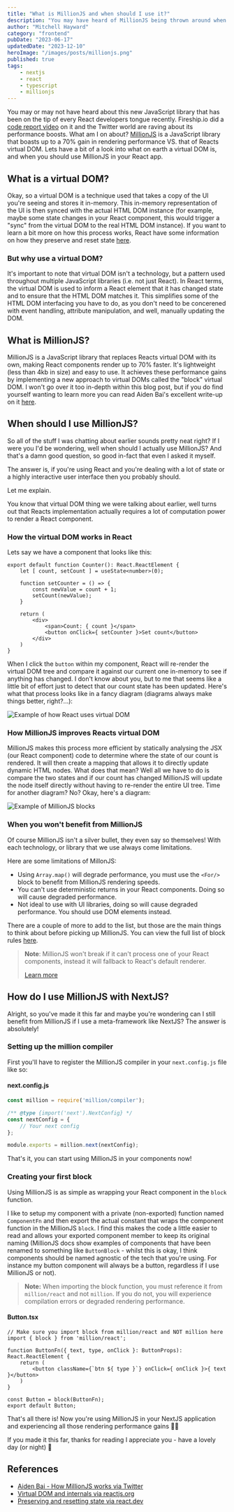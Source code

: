 ```yaml
---
title: "What is MillionJS and when should I use it?"
description: "You may have heard of MillionJS being thrown around when talking about React. Lets talk about what MillionJS is, how it works, and how to implement it within a NextJS application."
author: "Mitchell Hayward"
category: "frontend"
pubDate: "2023-06-17"
updatedDate: "2023-12-10"
heroImage: "/images/posts/millionjs.png"
published: true
tags:
    - nextjs
    - react
    - typescript
    - millionjs
---
```


You may or may not have heard about this new JavaScript library that has been on the tip of every React developers tongue recently. Fireship.io did a [code report video](https://www.youtube.com/watch?v=VkezQMb1DHw) on it and the Twitter world are raving about its performance boosts. What am I on about? [MillionJS](https://million.dev/) is a JavaScript library that boasts up to a 70% gain in rendering performance VS. that of Reacts virtual DOM. Lets have a bit of a look into what on earth a virtual DOM is, and when you should use MillionJS in your React app.

## What is a virtual DOM?

Okay, so a virtual DOM is a technique used that takes a copy of the UI you're seeing and stores it in-memory. This in-memory representation of the UI is then synced with the actual HTML DOM instance (for example, maybe some state changes in your React component, this would trigger a "sync" from the virtual DOM to the real HTML DOM instance). If you want to learn a bit more on how this process works, React have some information on how they preserve and reset state [here](https://react.dev/learn/preserving-and-resetting-state).

### But why use a virtual DOM?

It's important to note that virtual DOM isn't a technology, but a pattern used throughout multiple JavaScript libraries (i.e. not just React). In React terms, the virtual DOM is used to inform a React element that it has changed state and to ensure that the HTML DOM matches it. This simplifies some of the HTML DOM interfacing you have to do, as you don't need to be concerened with event handling, attribute manipulation, and well, manually updating the DOM.

## What is MillionJS?

MillionJS is a JavaScript library that replaces Reacts virtual DOM with its own, making React components render up to 70% faster. It's lightweight (less than 4kb in size) and easy to use. It achieves these performance gains by implementing a new approach to virtual DOMs called the "block" virtual DOM. I won't go over it too in-depth within this blog post, but if you do find yourself wanting to learn more you can read Aiden Bai's excellent write-up on it [here](https://million.dev/blog/virtual-dom).

## When should I use MillionJS?

So all of the stuff I was chatting about earlier sounds pretty neat right? If I were you I'd be wondering, well when should I actually use MillionJS? And that's a damn good question, so good in-fact that even I asked it myself.

The answer is, if you're using React and you're dealing with a lot of state or a highly interactive user interface then you probably should.

Let me explain.

You know that virtual DOM thing we were talking about earlier, well turns out that Reacts implementation actually requires a lot of computation power to render a React component. 

### How the virtual DOM works in React

Lets say we have a component that looks like this:

```tsx
export default function Counter(): React.ReactElement {
    let [ count, setCount ] = useState<number>(0);

    function setCounter = () => {
        const newValue = count + 1;
        setCount(newValue);
    }

    return (
        <div>
            <span>Count: { count }</span>
            <button onClick={ setCounter }>Set count</button>
        </div>
    )
}
```

When I click the `button` within my component, React will re-render the virtual DOM tree and compare it against our current one in-memory to see if anything has changed. I don't know about you, but to me that seems like a little bit of effort just to detect that our count state has been updated. Here's what that process looks like in a fancy diagram (diagrams always make things better, right?...):

![Example of how React uses virtual DOM](/images/posts/react-virtual-dom.png)

### How MillionJS improves Reacts virtual DOM

MillionJS makes this process more efficient by statically analysing the JSX (our React component) code to determine where the state of our count is rendered. It will then create a mapping that allows it to directly update dynamic HTML nodes. What does that mean? Well all we have to do is compare the two states and if our count has changed MillionJS will update the node itself directly without having to re-render the entire UI tree. Time for another diagram? No? Okay, here's a diagram:

![Example of MillionJS blocks](/images/posts/millionjs-virtual-dom.png)

### When you won't benefit from MillionJS

Of course MillionJS isn't a silver bullet, they even say so themselves! With each technology, or library that we use always come limitations. 

Here are some limitations of MillonJS:

- Using `Array.map()` will degrade performance, you must use the `<For/>` block to benefit from MillionJS rendering speeds.
- You can't use deterministic returns in your React components. Doing so will cause degraded performance.
- Not ideal to use with UI libraries, doing so will cause degraded performance. You should use DOM elements instead.

There are a couple of more to add to the list, but those are the main things to think about before picking up MillionJS. You can view the full list of block rules [here](https://million.dev/docs/rules).

> **Note**: MillionJS won't break if it can't process one of your React components, instead it will fallback to React's default renderer.
>
> [Learn more](https://million.dev/docs/rules#breaking-rules-of-blocks)

## How do I use MillionJS with NextJS?

Alright, so you've made it this far and maybe you're wondering can I still benefit from MillionJS if I use a meta-framework like NextJS? The answer is absolutely!

### Setting up the million compiler

First you'll have to register the MillionJS compiler in your `next.config.js` file like so:

#### next.config.js

```js
const million = require('million/compiler');

/** @type {import('next').NextConfig} */
const nextConfig = {
    // Your next config
};

module.exports = million.next(nextConfig);
```

That's it, you can start using MillionJS in your components now!

### Creating your first block

Using MillionJS is as simple as wrapping your React component in the `block` function.

I like to setup my component with a private (non-exported) function named `ComponentFn` and then export the actual constant that wraps the component function in the MillionJS `block`. I find this makes the code a little easier to read and allows your exported component member to keep its original naming (MillionJS docs show examples of components that have been renamed to something like `ButtonBlock` - whilst this is okay, I think components should be named agnostic of the tech that you're using. For instance my button component will always be a button, regardless if I use MillionJS or not).

> **Note:** When importing the block function, you must reference it from `million/react` and not `million`. If you do not, you will experience compilation errors or degraded rendering performance.

#### Button.tsx

```tsx
// Make sure you import block from million/react and NOT million here
import { block } from 'million/react';

function ButtonFn({ text, type, onClick }: ButtonProps): React.ReactElement {
    return (
        <button className={`btn ${ type }`} onClick={ onClick }>{ text }</button>
    )
}

const Button = block(ButtonFn);
export default Button;
```

That's all there is! Now you're using MillionJS in your NextJS application and experiencing all those rendering performance gains 💪🏼

If you made it this far, thanks for reading I appreciate you - have a lovely day (or night) 👋

## References

- [Aiden Bai - How MillionJS works via Twitter](https://twitter.com/aidenybai/status/1647005716350406656)
- [Virtual DOM and internals via reactjs.org](https://legacy.reactjs.org/docs/faq-internals.html)
- [Preserving and resetting state via react.dev](https://react.dev/learn/preserving-and-resetting-state)